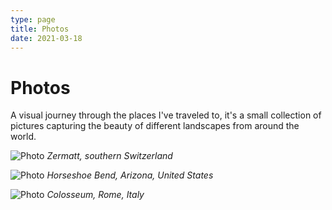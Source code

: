 ```yaml
---
type: page
title: Photos
date: 2021-03-18
---
```


# Photos

A visual journey through the places I've traveled to, it's a small collection of pictures capturing the beauty of different landscapes from around the world.


<Image
  src="/images/zermatt.jpg"
  alt="Photo"
  width={1125}
  height={750}
  priority
  className="next-image"
/>
_Zermatt, southern Switzerland_

<Image
  src="/images/horseshoe.jpg"
  alt="Photo"
  width={1125}
  height={750}
  priority
  className="next-image"
/>
_Horseshoe Bend, Arizona, United States_

<Image
  src="/images/colosseum.jpg"
  alt="Photo"
  width={1125}
  height={750}
  priority
  className="next-image"
/>
_Colosseum, Rome, Italy_
